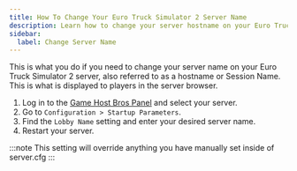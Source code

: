 ```yaml
---
title: How To Change Your Euro Truck Simulator 2 Server Name
description: Learn how to change your server hostname on your Euro Truck Simulator 2 server.
sidebar:
  label: Change Server Name
---
```


This is what you do if you need to change your server name on your Euro Truck Simulator 2 server, also referred to as a hostname or Session Name. This is what is displayed to players in the server browser.
<Steps>
1. Log in to the [Game Host Bros Panel](https://panel.gamehostbros.com/) and select your server.
2. Go to `Configuration > Startup Parameters`.
3. Find the `Lobby Name` setting and enter your desired server name.
4. Restart your server.
</Steps>
:::note
This setting will override anything you have manually set inside of server.cfg
:::